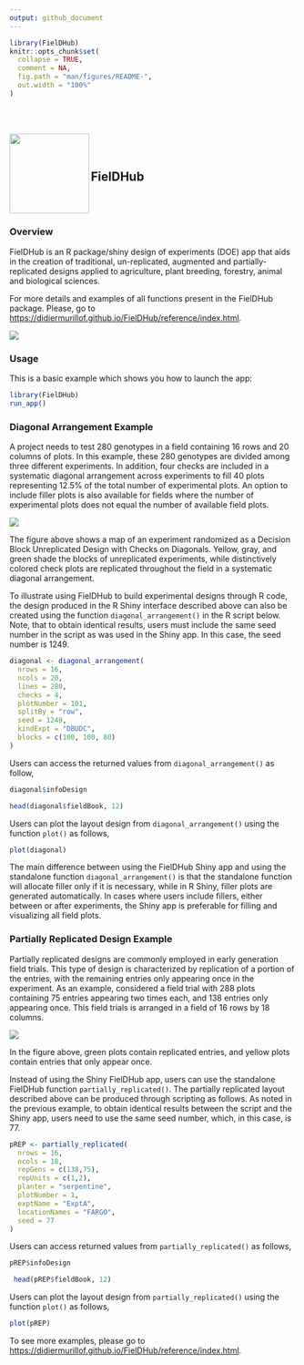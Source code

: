 ```yaml
---
output: github_document
---
```



```r
library(FielDHub)
knitr::opts_chunk$set(
  collapse = TRUE,
  comment = NA,
  fig.path = "man/figures/README-",
  out.width = "100%"
)
```
<br>
<br>

<img src='man/figures/icon.gif' width = "140px" align="left"/> 

<br>
<br>

##  FielDHub
<br>
<br>

### Overview

FielDHub is an R package/shiny design of experiments (DOE) app that aids in the creation of traditional, un-replicated, augmented and partially-replicated designs applied to agriculture, plant breeding, forestry, animal and biological sciences. 

For more details and examples of all functions present in the FielDHub package. Please, go to <https://didiermurillof.github.io/FielDHub/reference/index.html>.

<img src='man/figures/FielDHub_Overview.png' align="center"/>

###  Usage

This is a basic example which shows you how to launch the app:

``` r
library(FielDHub)
run_app()
```
### Diagonal Arrangement Example

A project needs to test 280 genotypes in a field containing 16 rows and 20 columns of plots. In this example, these 280 genotypes are divided among three different experiments. In addition, four checks are included in a systematic diagonal arrangement across experiments to fill 40 plots representing 12.5% of the total number of experimental plots. An option to include filler plots is also available for fields where the number of experimental plots does not equal the number of available field plots.

<img src='man/figures/DExample.PNG' align="center"/>

The figure above shows a map of an experiment randomized as a Decision Block Unreplicated Design with Checks on Diagonals. Yellow, gray, and green shade the blocks of unreplicated experiments, while distinctively colored check plots are replicated throughout the field in a systematic diagonal arrangement.

To illustrate using FielDHub to build experimental designs through R code, the design produced in the R Shiny interface described above can also be created using the function `diagonal_arrangement()` in the R script below. Note, that to obtain identical results, users must include the same seed number in the script as was used in the Shiny app. In this case, the seed number is 1249. 

```r
diagonal <- diagonal_arrangement(
  nrows = 16, 
  ncols = 20, 
  lines = 280, 
  checks = 4, 
  plotNumber = 101, 
  splitBy = "row", 
  seed = 1249, 
  kindExpt = "DBUDC", 
  blocks = c(100, 100, 80)
)
```

Users can access the returned values from `diagonal_arrangement()` as follow,

```r
diagonal$infoDesign
```


```r
head(diagonal$fieldBook, 12)
```

Users can plot the layout design from `diagonal_arrangement()` using the function `plot()` as follows,

```r
plot(diagonal)
```


The main difference between using the FielDHub Shiny app and using the standalone function `diagonal_arrangement()` is that the standalone function will allocate filler only if it is necessary, while in R Shiny, filler plots are generated automatically. In cases where users include fillers, either between or after experiments, the Shiny app is preferable for filling and visualizing all field plots.

### Partially Replicated Design Example

Partially replicated designs are commonly employed in early generation field trials. This type of design is characterized by replication of a portion of the entries, with the remaining entries only appearing once in the experiment. As an example, considered a field trial with 288 plots containing 75 entries appearing two times each, and 138 entries only appearing once. This field trials is arranged in a field of 16 rows by 18 columns.

<img src='man/figures/pREPExample.PNG' align="center"/>


In the figure above, green plots contain replicated entries, and yellow plots contain entries that only appear once.

Instead of using the Shiny FielDHub app, users can use the standalone FielDHub function `partially_replicated()`. The partially replicated layout described above can be produced through scripting as follows. As noted in the previous example, to obtain identical results between the script and the Shiny app, users need to use the same seed number, which, in this case, is 77.

```r
pREP <- partially_replicated(
  nrows = 16, 
  ncols = 18,  
  repGens = c(138,75),
  repUnits = c(1,2),
  planter = "serpentine", 
  plotNumber = 1,
  exptName = "ExptA",
  locationNames = "FARGO",
  seed = 77
)
```


Users can access returned values from `partially_replicated()` as follows,

```r
pREP$infoDesign
```



```r
 head(pREP$fieldBook, 12)
```


Users can plot the layout design from `partially_replicated()` using the function `plot()` as follows,

```r
plot(pREP)
```


To see more examples, please go to <https://didiermurillof.github.io/FielDHub/reference/index.html>.




